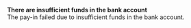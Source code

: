   
<Card title="001830" href="/development-resources/errors/codes/001830">  

 **There are insufficient funds in the bank account**  
 The pay-in failed due to insufficient funds in the bank account.  

</Card>